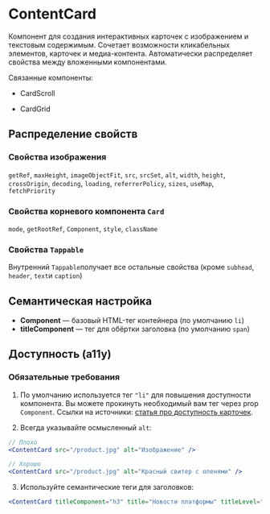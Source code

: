 <Overview>

# ContentCard

Компонент для создания интерактивных карточек с изображением и текстовым содержимым. Сочетает возможности кликабельных элементов, карточек и медиа-контента. Автоматически распределяет свойства между вложенными компонентами.

Связанные компоненты:

- CardScroll

- CardGrid

</Overview>

## Распределение свойств

### Свойства изображения

`getRef`, `maxHeight`, `imageObjectFit`, `src`, `srcSet`, `alt`, `width`, `height`, `crossOrigin`, `decoding`, `loading`, `referrerPolicy`, `sizes`, `useMap`, `fetchPriority`

### Свойства корневого компонента `Card`

`mode`, `getRootRef`, `Component`, `style`, `className`

### Свойства `Tappable`

Внутренний `Tappable`получает все остальные свойства (кроме `subhead`, `header`, `text`и `caption`)

## Семантическая настройка

- **Component** — базовый HTML-тег контейнера (по умолчанию `li`)
- **titleComponent** — тег для обёртки заголовка (по умолчанию `span`)

## Доступность (a11y)

### Обязательные требования

1. По умолчанию используется тег `"li"` для повышения доступности компонента. Вы можете прокинуть необходимый вам тег через prop `Component`.
   Ссылки на источники: [статья про доступность карточек](https://inclusive-components.design/cards/).

2. Всегда указывайте осмысленный `alt`:

```jsx
// Плохо
<ContentCard src="/product.jpg" alt="Изображение" />

// Хорошо
<ContentCard src="/product.jpg" alt="Красный свитер с оленями" />
```

3. Используйте семантические теги для заголовков:

```jsx
<ContentCard titleComponent="h3" title="Новости платформы" titleLevel="2" />
```
